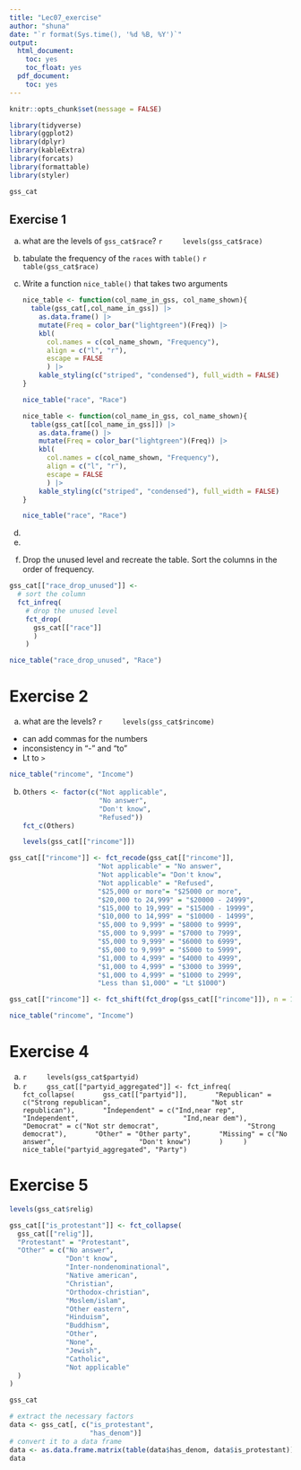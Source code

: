 ```yaml
---
title: "Lec07_exercise"
author: "shuna"
date: "`r format(Sys.time(), '%d %B, %Y')`"
output:
  html_document:
    toc: yes
    toc_float: yes
  pdf_document:
    toc: yes
---
```


```r
knitr::opts_chunk$set(message = FALSE)
```


```r
library(tidyverse)
library(ggplot2)
library(dplyr)
library(kableExtra)
library(forcats)
library(formattable)
library(styler)
```
```r
gss_cat
```

## Exercise 1 

(a) what are the levels of `gss_cat$race`?
    ```r
    levels(gss_cat$race)
    ```
(b) tabulate the frequency of the `races` with `table()`
    ```r
    table(gss_cat$race)
    ```

(c) Write a function `nice_table()` that takes two arguments 

    ```r
    nice_table <- function(col_name_in_gss, col_name_shown){
      table(gss_cat[,col_name_in_gss]) |> 
        as.data.frame() |> 
        mutate(Freq = color_bar("lightgreen")(Freq)) |>
        kbl(
          col.names = c(col_name_shown, "Frequency"),
          align = c("l", "r"),
          escape = FALSE
          ) |> 
        kable_styling(c("striped", "condensed"), full_width = FALSE)
    }
    
    nice_table("race", "Race")

    ```

    ```r
    nice_table <- function(col_name_in_gss, col_name_shown){
      table(gss_cat[[col_name_in_gss]]) |> 
        as.data.frame() |> 
        mutate(Freq = color_bar("lightgreen")(Freq)) |>
        kbl(
          col.names = c(col_name_shown, "Frequency"),
          align = c("l", "r"),
          escape = FALSE
          ) |> 
        kable_styling(c("striped", "condensed"), full_width = FALSE)
    }
    
    nice_table("race", "Race")

    ```


(d)
(e)
(f)
Drop the unused level and recreate the table. Sort the columns in the order of frequency. 
```r
gss_cat[["race_drop_unused"]] <-
  # sort the column
  fct_infreq(
    # drop the unused level
    fct_drop(
      gss_cat[["race"]]
      )
    )

nice_table("race_drop_unused", "Race")
```

# Exercise 2


(a) what are the levels? 
    ```r
    levels(gss_cat$rincome)
    ```
 - can add commas for the numbers 
 - inconsistency in "-" and "to" 
 - Lt to `>`
 
```r
nice_table("rincome", "Income")
```

(b) 

    ```r
    Others <- factor(c("Not applicable", 
                       "No answer", 
                       "Don't know",
                       "Refused"))
    fct_c(Others)

    ```
```r
levels(gss_cat[["rincome"]])
```

```r
gss_cat[["rincome"]] <- fct_recode(gss_cat[["rincome"]],
                      "Not applicable" = "No answer",
                      "Not applicable"= "Don't know",
                      "Not applicable" = "Refused",
                      "$25,000 or more"= "$25000 or more",
                      "$20,000 to 24,999" = "$20000 - 24999",
                      "$15,000 to 19,999" = "$15000 - 19999",
                      "$10,000 to 14,999" = "$10000 - 14999",
                      "$5,000 to 9,999" = "$8000 to 9999", 
                      "$5,000 to 9,999" = "$7000 to 7999", 
                      "$5,000 to 9,999" = "$6000 to 6999",
                      "$5,000 to 9,999" = "$5000 to 5999",
                      "$1,000 to 4,999" = "$4000 to 4999",
                      "$1,000 to 4,999" = "$3000 to 3999",
                      "$1,000 to 4,999" = "$1000 to 2999",
                      "Less than $1,000" = "Lt $1000")

gss_cat[["rincome"]] <- fct_shift(fct_drop(gss_cat[["rincome"]]), n = 1)

nice_table("rincome", "Income")
```

# Exercise 4 

(a)
    ```r
    levels(gss_cat$partyid)
    ```
(b) 
    ```r
    gss_cat[["partyid_aggregated"]] <- fct_infreq(
      fct_collapse(
      gss_cat[["partyid"]],
      "Republican" = c("Strong republican", 
                       "Not str republican"),
      "Independent" = c("Ind,near rep", 
                        "Independent", 
                        "Ind,near dem"),
      "Democrat" = c("Not str democrat",
                     "Strong democrat"),
      "Other" = "Other party",
      "Missing" = c("No answer",
                    "Don't know")
      )
    )
    nice_table("partyid_aggregated", "Party")
    ```   

# Exercise 5

```r
levels(gss_cat$relig)
```

```r
gss_cat[["is_protestant"]] <- fct_collapse(
  gss_cat[["relig"]],
  "Protestant" = "Protestant",
  "Other" = c("No answer",
              "Don't know",
              "Inter-nondenominational", 
              "Native american",
              "Christian",
              "Orthodox-christian",
              "Moslem/islam",
              "Other eastern",
              "Hinduism",
              "Buddhism",
              "Other",
              "None",
              "Jewish",
              "Catholic",
              "Not applicable"
  )
)

gss_cat
```

```r
# extract the necessary factors 
data <- gss_cat[, c("is_protestant", 
                    "has_denom")]
# convert it to a data frame 
data <- as.data.frame.matrix(table(data$has_denom, data$is_protestant))
data
```

